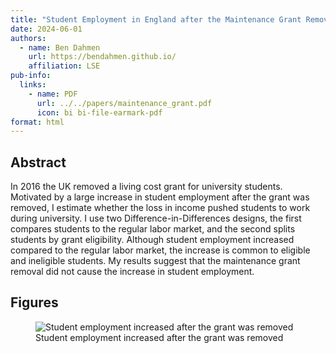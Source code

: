 ```yaml
---
title: "Student Employment in England after the Maintenance Grant Removal"
date: 2024-06-01
authors:
  - name: Ben Dahmen
    url: https://bendahmen.github.io/
    affiliation: LSE
pub-info:
  links:
    - name: PDF
      url: ../../papers/maintenance_grant.pdf
      icon: bi bi-file-earmark-pdf
format: html
---
```


## Abstract

In 2016 the UK removed a living cost grant for university students. Motivated by a large increase in student employment after the grant was removed, I estimate whether the loss in income pushed students to work during university. I use two Difference-in-Differences designs, the first compares students to the regular labor market, and the second splits students by grant eligibility. Although student employment increased compared to the regular labor market, the increase is common to eligible and ineligible students. My results suggest that the maintenance grant removal did not cause the increase in student employment.

## Figures

![Student employment increased after the grant was removed](../../img/employment_ts.png)
